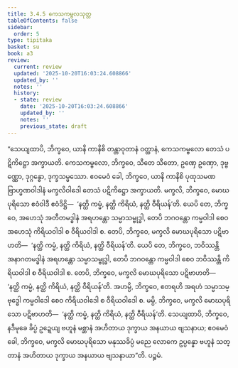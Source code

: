 ```yaml
---
title: 3.4.5 ကေသကမ္ဗလသုတ္တ
tableOfContents: false
sidebar:
  order: 5
type: tipitaka
basket: su
book: a3
review:
  current: review
  updated: '2025-10-20T16:03:24.608866'
  updated_by: ''
  notes: ''
  history:
  - state: review
    date: '2025-10-20T16:03:24.608866'
    updated_by: ''
    notes: ''
    previous_state: draft
---
```



<DynamicBreadcrumb />


<ReviewStatus review={frontmatter.review} showDetails={true} />

<HypothesisAnnotation frontmatter={frontmatter} />

<Division number="138" book="a3" e="ch" v="15" p="290">

<Paragraph number="1026" book="a3">
“သေယျထာပိ, ဘိက္ခဝေ, ယာနိ ကာနိစိ တန္တာဝုတာနံ ဝတ္ထာနံ, ကေသကမ္ဗလော တေသံ ပဋိကိဋ္ဌော အက္ခာယတိ. ကေသကမ္ဗလော, ဘိက္ခဝေ, သီတေ သီတော, ဥဏှေ ဥဏှော, ဒုဗ္ဗဏ္ဏော, ဒုဂ္ဂန္ဓော, ဒုက္ခသမ္ဖဿော. ဧဝမေဝံ ခေါ, ဘိက္ခဝေ, ယာနိ ကာနိစိ ပုထုသမဏဗြာဟ္မဏဝါဒါနံ မက္ခလိဝါဒေါ တေသံ ပဋိကိဋ္ဌော အက္ခာယတိ.
</Paragraph>

<Paragraph number="1027" book="a3">
မက္ခလိ, ဘိက္ခဝေ, မောဃပုရိသော ဧဝံဝါဒီ ဧဝံဒိဋ္ဌိ—  ‘နတ္ထိ ကမ္မံ, နတ္ထိ ကိရိယံ, နတ္ထိ ဝီရိယန်’တိ. ယေပိ တေ, ဘိက္ခဝေ, အဟေသုံ အတီတမဒ္ဓါနံ အရဟန္တော သမ္မာသမ္ဗုဒ္ဓါ, တေပိ ဘဂဝန္တော ကမ္မဝါဒါ စေဝ အဟေသုံ ကိရိယဝါဒါ စ ဝီရိယဝါဒါ စ. တေပိ, ဘိက္ခဝေ, မက္ခလိ မောဃပုရိသော ပဋိဗာဟတိ—  ‘နတ္ထိ ကမ္မံ, နတ္ထိ ကိရိယံ, နတ္ထိ ဝီရိယန်’တိ. ယေပိ တေ, ဘိက္ခဝေ, ဘဝိဿန္တိ အနာဂတမဒ္ဓါနံ အရဟန္တော သမ္မာသမ္ဗုဒ္ဓါ, တေပိ ဘဂဝန္တော ကမ္မဝါဒါ စေဝ ဘဝိဿန္တိ ကိရိယဝါဒါ စ ဝီရိယဝါဒါ စ. တေပိ, ဘိက္ခဝေ, မက္ခလိ မောဃပုရိသော ပဋိဗာဟတိ—  ‘နတ္ထိ ကမ္မံ, နတ္ထိ ကိရိယံ, နတ္ထိ ဝီရိယန်’တိ. အဟမ္ပိ, ဘိက္ခဝေ, ဧတရဟိ အရဟံ သမ္မာသမ္ဗုဒ္ဓေါ ကမ္မဝါဒေါ စေဝ ကိရိယဝါဒေါ စ ဝီရိယဝါဒေါ စ. မမ္ပိ, ဘိက္ခဝေ, မက္ခလိ မောဃပုရိသော ပဋိဗာဟတိ—  ‘နတ္ထိ ကမ္မံ, နတ္ထိ ကိရိယံ, နတ္ထိ ဝီရိယန်’တိ.
</Paragraph>

<Paragraph number="1028" book="a3">
သေယျထာပိ, ဘိက္ခဝေ, နဒီမုခေ ခိပ္ပံ ဥဍ္ဍေယျ ဗဟူနံ မစ္ဆာနံ အဟိတာယ ဒုက္ခာယ အနယာယ ဗျသနာယ; ဧဝမေဝံ ခေါ, ဘိက္ခဝေ, မက္ခလိ မောဃပုရိသော မနုဿခိပ္ပံ မညေ လောကေ ဥပ္ပန္နော ဗဟူနံ သတ္တာနံ အဟိတာယ ဒုက္ခာယ အနယာယ ဗျသနာယာ”တိ.

</Paragraph>
</Division>

<Paragraph number="1029" type="center" book="a3">
ပဉ္စမံ.
</Paragraph>